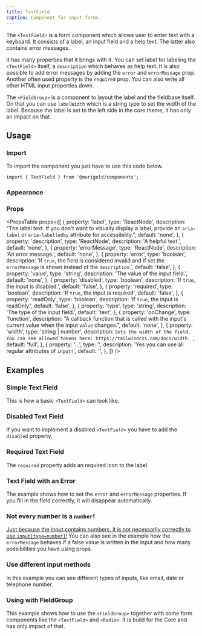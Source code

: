 ```yaml
---
title: TextField
caption: Component for input forms.
---
```


The `<TextField>` is a form component which allows user to enter text with a keyboard. It consists of a label, an input field and a help text. The latter also contains error messages.

It has many properties that it brings with it. You can set label for labeling the `<TextField>` itself, a `description` which behaves as help text. It is also possible to add error messages by adding the `error` and `errorMessage` prop. Another often used property is the `required` prop. You can also write all other HTML input properties down.

The `<FieldGroup>` is a component to layout the label and the fieldbase itself. On that you can use `labelWidth` which is a string type to set the width of the label. Because the label is set to the left side in the core theme, it has only an impact on that.

## Usage

### Import

To import the component you just have to use this code below.

```tsx
import { TextField } from '@marigold/components';
```

### Appearance

<AppearanceTable component={title} />

### Props

<PropsTable
  props={[
    {
      property: 'label',
      type: 'ReactNode',
      description:
        "The label text. If you don't want to visually display a label, provide an `aria-label` or `aria-labelledby` attribute for accessibility.",
      default: 'none',
    },
    {
      property: 'description',
      type: 'ReactNode',
      description: 'A helpful text.',
      default: 'none',
    },
    {
      property: 'errorMessage',
      type: 'ReactNode',
      description: 'An error message.',
      default: 'none',
    },
    {
      property: 'error',
      type: 'boolean',
      description:
        'If `true`, the field is considered invalid and if set the `errorMessage` is shown instead of the `description`.',
      default: 'false',
    },
    {
      property: 'value',
      type: 'string',
      description: 'The value of the input field.',
      default: 'none',
    },
    {
      property: 'disabled',
      type: 'boolean',
      description: 'If `true`, the input is disabled.',
      default: 'false',
    },
    {
      property: 'required',
      type: 'boolean',
      description: 'If `true`, the input is required',
      default: 'false',
    },
    {
      property: 'readOnly',
      type: 'boolean',
      description: 'If `true`, the input is readOnly.',
      default: 'false',
    },
    {
      property: 'type',
      type: 'string',
      description: 'The type of the input field.',
      default: 'text',
    },
    {
      property: 'onChange',
      type: 'function',
      description:
        "A callback function that is called with the input's current value when the input `value` changes.",
      default: 'none',
    },
    {
      property: 'width',
      type: 'string | number',
      description: `Sets the width of the field. You can see allowed tokens here: https://tailwindcss.com/docs/width  `,
      default: 'full',
    },
    {
      property: '...',
      type: '',
      description: 'Yes you can use all regular attributes of `input!`',
      default: '',
    },
  ]}
/>

## Examples

### Simple Text Field

This is how a basic `<TextField>` can look like.

<ComponentDemo file="./textfield-basic.demo.tsx" />

### Disabled Text Field

If you want to implement a disabled `<TextField>` you have to add the `disabled` property.

<ComponentDemo file="./textfield-disabled.demo.tsx" />

### Required Text Field

The `required` property adds an required icon to the label.

<ComponentDemo file="./textfield-req.demo.tsx" />

### Text Field with an Error

The example shows how to set the `error` and `errorMessage` properties. If you fill in the field correctly, it will disappear automatically.

<ComponentDemo file="./textfield-error.demo.tsx" />

### Not every number is a `number`!

[Just because the input contains numbers, it is not necessarily correctly to use `input[type=number]`!](https://www.coywolf.news/webmaster/accessible-number-input/) You can also see in the example how the `errorMessage` behaves if a false value is written in the input and how many possibilities you have using props.

<ComponentDemo file="./textfield-number.demo.tsx" />

### Use different input methods

In this example you can see different types of inputs, like email, date or telephone number.

<ComponentDemo file="./textfield-types.demo.tsx" />

### Using with FieldGroup

This example shows how to use the `<FieldGroup>` together with some form components like the `<TextField>` and `<Radio>`. It is build for the Core and has only impact of that.

<ComponentDemo file="./textfield-group.demo.tsx" />

